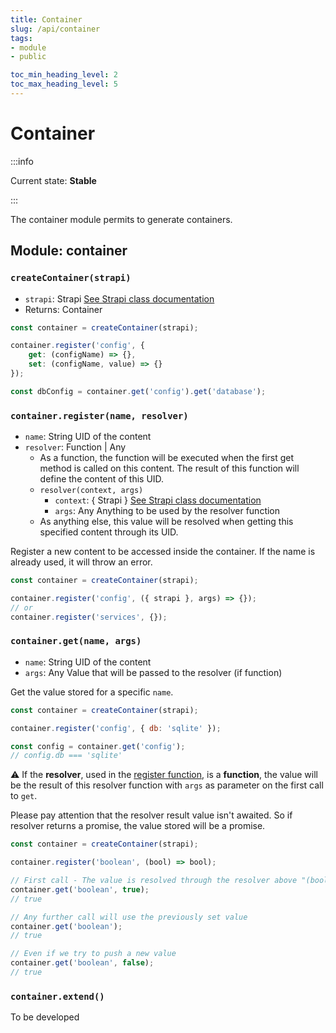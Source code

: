 ```yaml
---
title: Container
slug: /api/container
tags:
- module
- public

toc_min_heading_level: 2
toc_max_heading_level: 5
---
```


# Container

:::info

Current state: **Stable**

:::

The container module permits to generate containers.

## Module: container

### `createContainer(strapi)`

- `strapi`: <Type>Strapi</Type> [See Strapi class documentation](Strapi.mdx)
- Returns: <Type>Container</Type>

```javascript
const container = createContainer(strapi);

container.register('config', {
    get: (configName) => {},
    set: (configName, value) => {}
});

const dbConfig = container.get('config').get('database');
```

### `container.register(name, resolver)`

- `name`: <Type>String</Type> UID of the content
- `resolver`: <Type>Function</Type> | <Type>Any</Type>
  - As a function, the function will be executed when the first get method is called on this content. The result of this function will define the content of this UID.
  - `resolver(context, args)`
    - `context`: <Type>{ Strapi }</Type> [See Strapi class documentation](Strapi.mdx)
    - `args`: <Type>Any</Type> Anything to be used by the resolver function
  - As anything else, this value will be resolved when getting this specified content through its UID.

Register a new content to be accessed inside the container. If the name is already used, it will throw an error.

```javascript
const container = createContainer(strapi);

container.register('config', ({ strapi }, args) => {});
// or
container.register('services', {});
```

### `container.get(name, args)`

- `name`: <Type>String</Type> UID of the content
- `args`: <Type>Any</Type> Value that will be passed to the resolver (if function)

Get the value stored for a specific `name`.

```javascript
const container = createContainer(strapi);

container.register('config', { db: 'sqlite' });

const config = container.get('config');
// config.db === 'sqlite'
```

⚠️ If the **resolver**, used in the [register function](#containerregistername-resolver), is a **function**, the value will be the result of this resolver function with `args` as parameter on the first call to `get`.

Please pay attention that the resolver result value isn't awaited. So if resolver returns a promise, the value stored will be a promise.

```javascript
const container = createContainer(strapi);

container.register('boolean', (bool) => bool);

// First call - The value is resolved through the resolver above "(bool) => bool"
container.get('boolean', true);
// true

// Any further call will use the previously set value
container.get('boolean');
// true

// Even if we try to push a new value
container.get('boolean', false);
// true
```
### `container.extend()`

To be developed